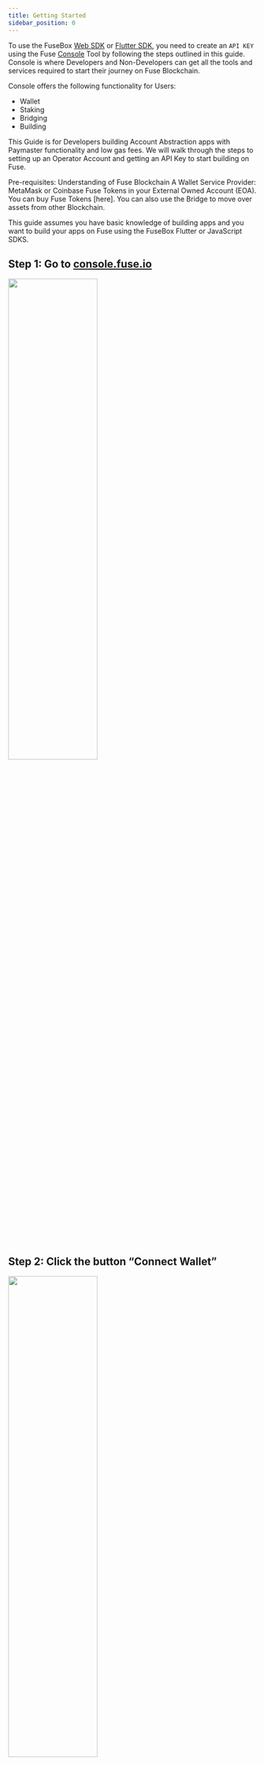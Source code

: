 ```yaml
---
title: Getting Started
sidebar_position: 0
---
```


To use the FuseBox [Web SDK](./fuse-box/fuse-sdk) or [Flutter SDK](./fuse-box/flutter-sdk), you need to create an `API KEY` using the Fuse [Console](https://console.fuse.io) Tool by following the steps outlined in this guide.
Console is where Developers and Non-Developers can get all the tools and services required to start their journey on Fuse Blockchain.

Console offers the following functionality for Users:

- Wallet
- Staking
- Bridging
- Building

This Guide is for Developers building Account Abstraction apps with Paymaster functionality and low gas fees. We will walk through the steps to setting up an Operator Account and getting an API Key to start building on Fuse.

Pre-requisites:
Understanding of Fuse Blockchain
A Wallet Service Provider: MetaMask or Coinbase
Fuse Tokens in your External Owned Account (EOA). You can buy Fuse Tokens [here]. You can also use the Bridge to move over assets from other Blockchain.

This guide assumes you have basic knowledge of building apps and you want to build your apps on Fuse using the FuseBox Flutter or JavaScript SDKS.

## Step 1: Go to [console.fuse.io](https://console.fuse.io)

<img src="/img/console/welcome.png" width="60%" height="50%" />

## Step 2: Click the button “Connect Wallet”

<img src="/img/console/connect-wallet.png" width="60%" height="50%" />

It prompts you to sign a message to connect your EOA using MetaMask or Coinbase wallet. Then it redirects you to your Dashboard, where you can see the menu items: **Wallet**, **Build**, **Bridge** and **Staking**

You can also see the Native Token Balance in your Wallet.

<img src="/img/console/wallet-balance.png" width="60%" height="50%" />

## Step 3: Click the Button “Become an Operator”.

It redirects you to the Build section of Fuse Console. Operator Accounts are Developer Accounts. Here, developers can get an API Key to build their Applications on Fuse using the FuseBox Flutter or JS SDK.

The Operator Account is needed by Developers in order to be able to fund a Paymaster for Sponsored Transactions using the ERC-4337 standard, and in soon to come updates, pay for Premium subscriptions. Operators can freely deposit and withdraw any tokens available on the Fuse Network.

Sponsored transactions are a feature allowing you to pay your customers' gas fees.
Since the gas cost in the Fuse Network is very low, your customers will not have to solve the gas issue on their own, you can easily take on these very small costs yourself.

### Click the button “Create your project”

<img src="/img/console/operator-landing.png" width="60%" height="50%" />

## Step 4: Click the button “Create Operator Wallet”

<img src="/img/console/operator-dashboard.png" width="60%" height="50%" />

Sign the message prompt from your Wallet Service Provider.

<img src="/img/console/sign-message.png" width="60%" height="50%" />

Fill in your details.

<img src="/img/console/contact-details.png" width="60%" height="50%" />

You have successfully created an Operator Account! Congratulations.

<img src="/img/console/congratulations.png" width="60%" height="50%" />

## Step 5: Fund the Operator Account

<img src="/img/console/operator-add-funds.png" width="60%" height="50%" />

Click the button “Add funds”. Copy the Operator Account Address.
Note: The Operator Account Address is a Smart Contract Wallet, and as such it can be used for ERC-4337 functions such as Batch Transaction requests.

<img src="/img/console/operator-balance.png" width="60%" height="50%" />

After you have funded the Operator Account with at least 10 Fuse Tokens, you can then access the API Key.

<img src="/img/console/operator-dashboard-final.png" width="60%" height="50%" />

## Set up Paymaster

Your Paymaster is pre-funded with **1 FUSE** and you can set up your application for a Gasless experience by parsing a 3rd argument when initializing the FuseBox SDK.

Initialize the SDK with Paymaster
With FuseSDK, you can create User Operations for ERC-4337 Etherspot Smart Accounts, Bundler services, or Paymasters. Ensure you replace `YOUR_FUSEBOX_API_KEY` with your actual API key:

```javascript
const apiKey = "YOUR_FUSEBOX_API_KEY";
const credentials = new ethers.Wallet(privateKey);
const fuseSDK = await FuseSDK.init(apiKey, credentials, {
  withPaymaster: true,
});
```

Congratulations, you have successfully created an API Key, funded it with Fuse Tokens, and initialized an application with Paymaster for a Gas experience. You can start calling other FuseBox SDK methods to transfer tokens, call particular methods in a contract, and carry out other on-chain transactions.
